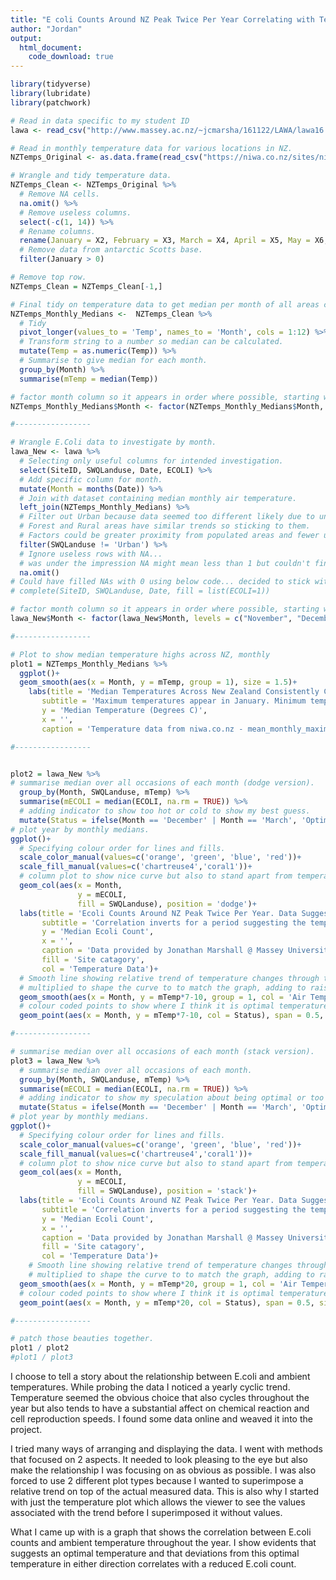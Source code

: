 ```yaml
---
title: "E coli Counts Around NZ Peak Twice Per Year Correlating with Temperature"
author: "Jordan"
output:
  html_document:
    code_download: true
---
```


```r
library(tidyverse)
library(lubridate)
library(patchwork)

# Read in data specific to my student ID
lawa <- read_csv("http://www.massey.ac.nz/~jcmarsha/161122/LAWA/lawa16.csv")

# Read in monthly temperature data for various locations in NZ.
NZTemps_Original <- as.data.frame(read_csv("https://niwa.co.nz/sites/niwa.co.nz/files/sites/default/files/mean_monthly_maximum_temperatures_deg_c.csv", skip = 3))

# Wrangle and tidy temperature data.
NZTemps_Clean <- NZTemps_Original %>% 
  # Remove NA cells.
  na.omit() %>% 
  # Remove useless columns.
  select(-c(1, 14)) %>% 
  # Rename columns.
  rename(January = X2, February = X3, March = X4, April = X5, May = X6, June = X7, July = X8, August = X9, September = X10, October = X11, November = X12, December = X13) %>% 
  # Remove data from antarctic Scotts base.
  filter(January > 0)

# Remove top row.
NZTemps_Clean = NZTemps_Clean[-1,]

# Final tidy on temperature data to get median per month of all areas combined.
NZTemps_Monthly_Medians <-  NZTemps_Clean %>% 
  # Tidy
  pivot_longer(values_to = 'Temp', names_to = 'Month', cols = 1:12) %>% 
  # Transform string to a number so median can be calculated.
  mutate(Temp = as.numeric(Temp)) %>% 
  # Summarise to give median for each month.
  group_by(Month) %>% 
  summarise(mTemp = median(Temp))

# factor month column so it appears in order where possible, starting with October to show season progression better.
NZTemps_Monthly_Medians$Month <- factor(NZTemps_Monthly_Medians$Month, levels = c("November", "December", "January", "February", "March", "April", "May", "June", "July", "August", "September", "October"))

#-----------------

# Wrangle E.Coli data to investigate by month.
lawa_New <- lawa %>% 
  # Selecting only useful columns for intended investigation.
  select(SiteID, SWQLanduse, Date, ECOLI) %>% 
  # Add specific column for month.
  mutate(Month = months(Date)) %>% 
  # Join with dataset containing median monthly air temperature.
  left_join(NZTemps_Monthly_Medians) %>% 
  # Filter out Urban because data seemed too different likely due to unnatural environment.
  # Forest and Rural areas have similar trends so sticking to them.
  # Factors could be greater proximity from populated areas and fewer un-natural structures.
  filter(SWQLanduse != 'Urban') %>% 
  # Ignore useless rows with NA... 
  # was under the impression NA might mean less than 1 but couldn't find the explanation again so disregarded it.
  na.omit()
# Could have filled NAs with 0 using below code... decided to stick with omit.
# complete(SiteID, SWQLanduse, Date, fill = list(ECOLI=1))

# factor month column so it appears in order where possible, starting with October to show sin wave better.
lawa_New$Month <- factor(lawa_New$Month, levels = c("November", "December", "January", "February", "March", "April", "May", "June", "July", "August", "September", "October"))

#-----------------

# Plot to show median temperature highs across NZ, monthly
plot1 = NZTemps_Monthly_Medians %>% 
  ggplot()+
  geom_smooth(aes(x = Month, y = mTemp, group = 1), size = 1.5)+
    labs(title = 'Median Temperatures Across New Zealand Consistently Cycle With a Period That Spans The Year.',
       subtitle = 'Maximum temperatures appear in January. Minimum temperatures occur in July. ',
       y = 'Median Temperature (Degrees C)',
       x = '',
       caption = 'Temperature data from niwa.co.nz - mean_monthly_maximum_temeratures')

#-----------------


plot2 = lawa_New %>% 
# summarise median over all occasions of each month (dodge version).  
  group_by(Month, SWQLanduse, mTemp) %>% 
  summarise(mECOLI = median(ECOLI, na.rm = TRUE)) %>%
  # adding indicator to show too hot or cold to show my best guess.
  mutate(Status = ifelse(Month == 'December' | Month == 'March', 'Optimal Temp', ifelse(Month == 'January' | Month == 'February', 'Too Hot', 'Too Cold'))) %>% 
# plot year by monthly medians.
ggplot()+
  # Specifying colour order for lines and fills.
  scale_color_manual(values=c('orange', 'green', 'blue', 'red'))+
  scale_fill_manual(values=c('chartreuse4','coral1'))+
  # column plot to show nice curve but also to stand apart from temperature smoothed to come.
  geom_col(aes(x = Month, 
               y = mECOLI, 
               fill = SWQLanduse), position = 'dodge')+
  labs(title = 'Ecoli Counts Around NZ Peak Twice Per Year. Data Suggests a Correlation Relative to Median Monthly Temperatures.',
       subtitle = 'Correlation inverts for a period suggesting the temperature may be exeeding optimal values in the hottest period between December and March.',
       y = 'Median Ecoli Count',
       x = '',
       caption = 'Data provided by Jonathan Marshall @ Massey University',
       fill = 'Site catagory',
       col = 'Temperature Data')+
  # Smooth line showing relative trend of temperature changes through the year. 
  # multiplied to shape the curve to to match the graph, adding to raise or lower it into pleasing position.
  geom_smooth(aes(x = Month, y = mTemp*7-10, group = 1, col = 'Air Temperature \n (Relative)'), size = 1.5)+
  # colour coded points to show where I think it is optimal temperatures or too hot/cold.
  geom_point(aes(x = Month, y = mTemp*7-10, col = Status), span = 0.5, size = 5)

#-----------------

# summarise median over all occasions of each month (stack version).
plot3 = lawa_New %>% 
  # summarise median over all occasions of each month. 
  group_by(Month, SWQLanduse, mTemp) %>% 
  summarise(mECOLI = median(ECOLI, na.rm = TRUE)) %>%
  # adding indicator to show my speculation about being optimal or too hot / cold.
  mutate(Status = ifelse(Month == 'December' | Month == 'March', 'Optimal Temp', ifelse(Month == 'January' | Month == 'February', 'Too Hot', 'Too Cold'))) %>% 
# plot year by monthly medians.
ggplot()+
  # Specifying colour order for lines and fills.
  scale_color_manual(values=c('orange', 'green', 'blue', 'red'))+
  scale_fill_manual(values=c('chartreuse4','coral1'))+
  # column plot to show nice curve but also to stand apart from temperature smoothed to come.
  geom_col(aes(x = Month, 
               y = mECOLI, 
               fill = SWQLanduse), position = 'stack')+
  labs(title = 'Ecoli Counts Around NZ Peak Twice Per Year. Data Suggests a Correlation Relative to Median Monthly Temperatures.',
       subtitle = 'Correlation inverts for a period suggesting the temperature may be exeeding optimal values in the hottest period between December and March.',
       y = 'Median Ecoli Count',
       x = '',
       caption = 'Data provided by Jonathan Marshall @ Massey University',
       fill = 'Site catagory',
       col = 'Temperature Data')+
    # Smooth line showing relative trend of temperature changes through the year. 
    # multiplied to shape the curve to to match the graph, adding to raise or lower it into pleasing position.
  geom_smooth(aes(x = Month, y = mTemp*20, group = 1, col = 'Air Temperature \n (Relative)'), span = 0.5, size = 1.5)+
  # colour coded points to show where I think it is optimal temperatures or too hot/cold.
  geom_point(aes(x = Month, y = mTemp*20, col = Status), span = 0.5, size = 5)

#-----------------

# patch those beauties together.
plot1 / plot2
#plot1 / plot3
```

I choose to tell a story about the relationship between E.coli and ambient temperatures. While probing the data I noticed a yearly cyclic trend. Temperature seemed the obvious choice that also cycles throughout the year but also tends to have a substantial affect on chemical reaction and cell reproduction speeds. I found some data online and weaved it into the project. 

I tried many ways of arranging and displaying the data. I went with methods that focused on 2 aspects. It needed to look pleasing to the eye but also make the relationship I was focusing on as obvious as possible. I was also forced to use 2 different plot types because I wanted to superimpose a relative trend on top of the actual measured data. This is also why I started with just the temperature plot which allows the viewer to see the values associated with the trend before I superimposed it without values.

What I came up with is a graph that shows the correlation between E.coli counts and ambient temperature throughout the year. I show evidents that suggests an optimal temperature and that deviations from this optimal temperature in either direction correlates with a reduced E.coli count.

```r
```
